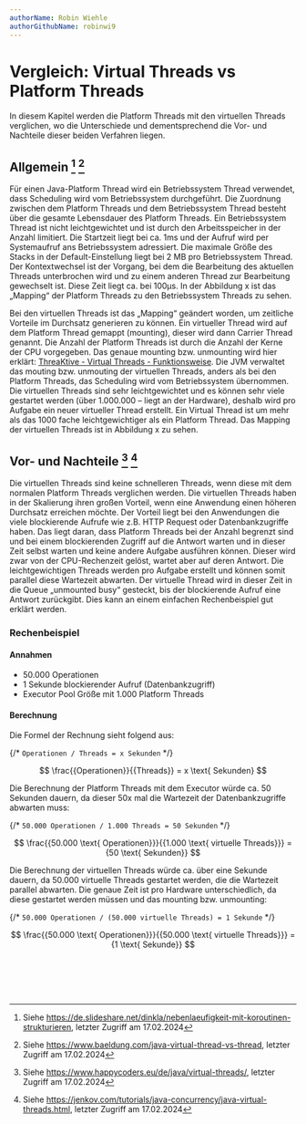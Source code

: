 ```yaml
---
authorName: Robin Wiehle
authorGithubName: robinwi9
---
```



# Vergleich: Virtual Threads vs Platform Threads

In diesem Kapitel werden die Platform Threads mit den virtuellen Threads verglichen,
wo die Unterschiede und dementsprechend die Vor- und Nachteile dieser beiden Verfahren liegen.

## Allgemein [^1] [^2]

Für einen Java-Platform Thread wird ein Betriebssystem Thread verwendet, dass Scheduling wird
vom Betriebssystem durchgeführt. Die Zuordnung zwischen dem Platform Threads und dem Betriebssystem
Thread besteht über die gesamte Lebensdauer des Platform Threads. Ein Betriebssystem Thread ist
nicht leichtgewichtet und ist durch den Arbeitsspeicher in der Anzahl limitiert. Die Startzeit
liegt bei ca. 1ms und der Aufruf wird per Systemaufruf ans Betriebssystem adressiert. Die maximale
Größe des Stacks in der Default-Einstellung liegt bei 2 MB pro Betriebssystem Thread. Der Kontextwechsel
ist der Vorgang, bei dem die Bearbeitung des aktuellen Threads unterbrochen wird und zu einem anderen
Thread zur Bearbeitung gewechselt ist. Diese Zeit liegt ca. bei 100μs. In der Abbildung x ist das „Mapping“
der Platform Threads zu den Betriebssystem Threads zu sehen.

<ScalableImage
  fullWidth
  src="/images/thread_mapping.png"
  alt="Mapping: Platform Threads zu Betriebssystem Threads"
  description="Abbildung X - Quelle: Eigene Anfertigung"
/>

Bei den virtuellen Threads ist das „Mapping“ geändert worden, um zeitliche Vorteile im Durchsatz
generieren zu können. Ein virtueller Thread wird auf dem Platform Thread gemappt (mounting),
dieser wird dann Carrier Thread genannt. Die Anzahl der Platform Threads ist durch die Anzahl der
Kerne der CPU vorgegeben. Das genaue mounting bzw. unmounting wird hier erklärt: [ThreaKtive - Virtual Threads - Funktionsweise](https://threaktive.vercel.app/virtual-threads/how-it-works). Die JVM
verwaltet das mouting bzw. unmouting der virtuellen Threads, anders als bei den Platform Threads,
das Scheduling wird vom Betriebssystem übernommen. Die virtuellen Threads sind sehr leichtgewichtet
und es können sehr viele gestartet werden (über 1.000.000 – liegt an der Hardware), deshalb wird pro
Aufgabe ein neuer virtueller Thread erstellt. Ein Virtual Thread ist um mehr als das 1000 fache
leichtgewichtiger als ein Platform Thread. Das Mapping der virtuellen Threads ist in Abbildung x zu sehen.

<ScalableImage
  fullWidth
  src="/images/virtual_thread_mapping.png"
  alt="Mapping: Platform Threads zu Betriebssystem Threads"
  description="Abbildung X - Quelle: Eigene Anfertigung"
/>

## Vor- und Nachteile [^3] [^4]

Die virtuellen Threads sind keine schnelleren Threads, wenn diese mit dem normalen Platform Threads
verglichen werden. Die virtuellen Threads haben in der Skalierung ihren großen Vorteil, wenn eine Anwendung
einen höheren Durchsatz erreichen möchte. Der Vorteil liegt bei den Anwendungen die viele blockierende
Aufrufe wie z.B. HTTP Request oder Datenbankzugriffe haben. Das liegt daran, dass Platform Threads bei
der Anzahl begrenzt sind und bei einem blockierenden Zugriff auf die Antwort warten und in dieser Zeit
selbst warten und keine andere Aufgabe ausführen können. Dieser wird zwar von der CPU-Rechenzeit gelöst,
wartet aber auf deren Antwort. Die leichtgewichtigen Threads werden pro Aufgabe erstellt und können somit
parallel diese Wartezeit abwarten. Der virtuelle Thread wird in dieser Zeit in die Queue „unmounted busy“
gesteckt, bis der blockierende Aufruf eine Antwort zurückgibt. Dies kann an einem einfachen Rechenbeispiel
gut erklärt werden.

### Rechenbeispiel

#### Annahmen

- 50.000 Operationen
- 1 Sekunde blockierender Aufruf (Datenbankzugriff)
- Executor Pool Größe mit 1.000 Platform Threads

#### Berechnung

Die Formel der Rechnung sieht folgend aus:

{/* `Operationen / Threads = x Sekunden` */}

$$
\frac{{Operationen}}{{Threads}} = x \text{ Sekunden}
$$

Die Berechnung der Platform Threads mit dem Executor würde ca. 50 Sekunden dauern, da dieser 50x mal die Wartezeit der Datenbankzugriffe abwarten muss:

{/* `50.000 Operationen / 1.000 Threads = 50 Sekunden` */}

$$
\frac{{50.000 \text{ Operationen}}}{{1.000 \text{ virtuelle Threads}}} = {50 \text{ Sekunden}}
$$

Die Berechnung der virtuellen Threads würde ca. über eine Sekunde dauern, da 50.000 virtuelle Threads gestartet werden, die die Wartezeit parallel abwarten. Die genaue Zeit ist pro Hardware unterschiedlich, da diese gestartet werden müssen und das mounting bzw. unmounting:

{/* `50.000 Operationen / (50.000 virtuelle Threads) = 1 Sekunde` */}

$$
\frac{{50.000 \text{ Operationen}}}{{50.000 \text{ virtuelle Threads}}} = {1 \text{ Sekunde}}
$$

<br></br>
<br></br>

[^1]:
    Siehe https://de.slideshare.net/dinkla/nebenlaeufigkeit-mit-koroutinen-strukturieren,
    letzter Zugriff am 17.02.2024

[^2]:
    Siehe https://www.baeldung.com/java-virtual-thread-vs-thread,
    letzter Zugriff am 17.02.2024

[^3]:
    Siehe https://www.happycoders.eu/de/java/virtual-threads/,
    letzter Zugriff am 17.02.2024

[^4]:
    Siehe https://jenkov.com/tutorials/java-concurrency/java-virtual-threads.html,
    letzter Zugriff am 17.02.2024

